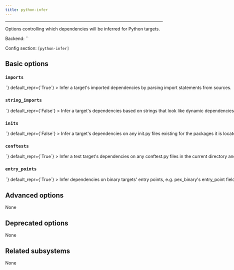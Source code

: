 ```yaml
---
title: python-infer
---
```



---

Options controlling which dependencies will be inferred for Python targets.

Backend: <span className="color--primary">``</span>

Config section: <span className="color--primary">`[python-infer]`</span>

<span className={styles.options}>

## Basic options

### `imports`

<Option
  cli_repr={`--[no-]python-infer-imports`}
  env_repr='PANTS_PYTHON_INFER_IMPORTS'
  toml_repr={`[python-infer]
imports = <bool>`}
  default_repr={`True`}
>

Infer a target&#x27;s imported dependencies by parsing import statements from sources.

</Option>

### `string_imports`

<Option
  cli_repr={`--[no-]python-infer-string-imports`}
  env_repr='PANTS_PYTHON_INFER_STRING_IMPORTS'
  toml_repr={`[python-infer]
string_imports = <bool>`}
  default_repr={`False`}
>

Infer a target&#x27;s dependencies based on strings that look like dynamic dependencies, such as Django settings files expressing dependencies as strings. To ignore any false positives, put `!{bad_address}` in the `dependencies` field of your target.

</Option>

### `inits`

<Option
  cli_repr={`--[no-]python-infer-inits`}
  env_repr='PANTS_PYTHON_INFER_INITS'
  toml_repr={`[python-infer]
inits = <bool>`}
  default_repr={`False`}
>

Infer a target&#x27;s dependencies on any **init**.py files existing for the packages it is located in (recursively upward in the directory structure).

Even if this is disabled, Pants will still include any ancestor **init**.py files, only they will not be &#x27;proper&#x27; dependencies, e.g. they will not show up in `./pants dependencies` and their own dependencies will not be used.

If you have empty `__init__.py` files, it&#x27;s safe to leave this option off; otherwise, you should enable this option.

</Option>

### `conftests`

<Option
  cli_repr={`--[no-]python-infer-conftests`}
  env_repr='PANTS_PYTHON_INFER_CONFTESTS'
  toml_repr={`[python-infer]
conftests = <bool>`}
  default_repr={`True`}
>

Infer a test target&#x27;s dependencies on any conftest.py files in the current directory and ancestor directories.

</Option>

### `entry_points`

<Option
  cli_repr={`--[no-]python-infer-entry-points`}
  env_repr='PANTS_PYTHON_INFER_ENTRY_POINTS'
  toml_repr={`[python-infer]
entry_points = <bool>`}
  default_repr={`True`}
>

Infer dependencies on binary targets&#x27; entry points, e.g. `pex_binary`&#x27;s `entry_point` field and `python_awslambda`&#x27;s `handler` field.

</Option>

## Advanced options

None

## Deprecated options

None

## Related subsystems

None

</span>
